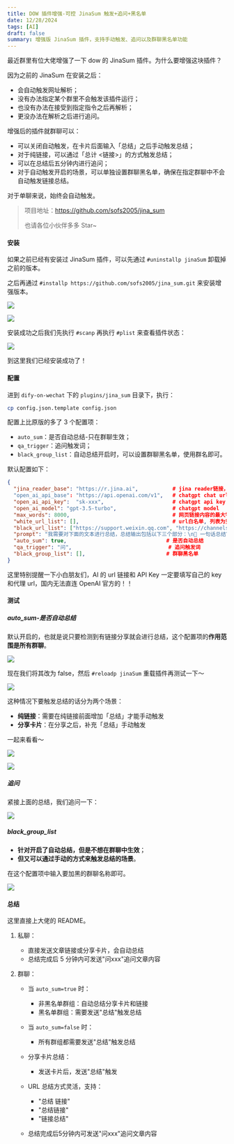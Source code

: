 ```yaml
---
title: DOW 插件增强-可控 JinaSum 触发+追问+黑名单
date: 12/28/2024
tags: [AI]
draft: false
summary: 增强版 JinaSum 插件，支持手动触发、追问以及群聊黑名单功能
---
```


最近群里有位大佬增强了一下 dow 的 JinaSum 插件。为什么要增强这块插件？

因为之前的 JinaSum 在安装之后：

*   会自动触发网址解析；
*   没有办法指定某个群里不会触发该插件运行；
*   也没有办法在接受到指定指令之后再解析；
*   更没办法在解析之后进行追问。

增强后的插件就群聊可以：

*   可以关闭自动触发，在卡片后面输入「总结」之后手动触发总结；
*   对于纯链接，可以通过「总计 <链接>」的方式触发总结；
*   可以在总结后五分钟内进行追问；
*   对于自动触发开启的场景，可以单独设置群聊黑名单，确保在指定群聊中不会自动触发链接总结。

对于单聊来说，始终会自动触发。

> 项目地址：<https://github.com/sofs2005/jina_sum>
>
> 也请各位小伙伴多多 Star\~

#### 安装

如果之前已经有安装过 JinaSum 插件，可以先通过 `#uninstallp jinaSum` 卸载掉之前的版本。

之后再通过 `#installp https://github.com/sofs2005/jina_sum.git` 来安装增强版本。

![](https://note.ihsxu.com/api/imgs/1735370623129.webp)

![](https://note.ihsxu.com/api/imgs/1735370693128.webp)

安装成功之后我们先执行 `#scanp` 再执行 `#plist` 来查看插件状态：

![](https://note.ihsxu.com/api/imgs/1735370832494.webp)

到这里我们已经安装成功了！

#### 配置

进到 `dify-on-wechat` 下的 `plugins/jina_sum` 目录下，执行：

```bash
cp config.json.template config.json
```

配置上比原版的多了 3 个配置项：

*   `auto_sum`：是否自动总结-只在群聊生效；
*   `qa_trigger`：追问触发词；
*   `black_group_list`：自动总结开启时，可以设置群聊黑名单，使用群名即可。

默认配置如下：

```json
{
  "jina_reader_base": "https://r.jina.ai",           # jina reader链接，默认为https://r.jina.ai
  "open_ai_api_base": "https://api.openai.com/v1",   # chatgpt chat url
  "open_ai_api_key":  "sk-xxx",                      # chatgpt api key
  "open_ai_model": "gpt-3.5-turbo",                  # chatgpt model
  "max_words": 8000,                                 # 网页链接内容的最大字数，防止超过最大输入token，使用字符串长度简单计数
  "white_url_list": [],                              # url白名单, 列表为空时不做限制，黑名单优先级大于白名单，即当一个url既在白名单又在黑名单时，黑名单生效
  "black_url_list": ["https://support.weixin.qq.com", "https://channels-aladin.wxqcloud.qq.com"],  # url黑名单，排除不支持总结的视频号等链接
  "prompt": "我需要对下面的文本进行总结，总结输出包括以下三个部分：\n📖 一句话总结\n🔑 关键要点,用数字序号列出3-5个文章的核心内容\n🏷 标签: #xx #xx\n请使用emoji让你的表达更生动。",                           # 链接内容总结提示词
  "auto_sum": true,                                # 是否自动总结
  "qa_trigger": "问",                               # 追问触发词
  "black_group_list": [],                          # 群聊黑名单
}
```

这里特别提醒一下小白朋友们，AI 的 url 链接和 API Key 一定要填写自己的 key 和代理 url，国内无法直连 OpenAI 官方的！！

#### 测试

##### auto\_sum-是否自动总结

默认开启的，也就是说只要检测到有链接分享就会进行总结，这个配置项的**作用范围是所有群聊**。

![](https://note.ihsxu.com/api/imgs/1735372901273.webp)

现在我们将其改为 false，然后 `#reloadp jinaSum` 重载插件再测试一下～

![](https://note.ihsxu.com/api/imgs/1735373850892.webp)

这种情况下要触发总结的话分为两个场景：

*   **纯链接**：需要在纯链接前面增加「总结」才能手动触发
*   **分享卡片**：在分享之后，补充「总结」手动触发

一起来看看～

![](https://note.ihsxu.com/api/imgs/1735373995998.webp)

![](https://note.ihsxu.com/api/imgs/1735374055126.webp)

##### 追问

紧接上面的总结，我们追问一下：

![](https://note.ihsxu.com/api/imgs/1735374251829.webp)

##### black\_group\_list

*   **针对开启了自动总结，但是不想在群聊中生效**；
*   **但又可以通过手动的方式来触发总结的场景**。

在这个配置项中输入要加黑的群聊名称即可。

![](https://note.ihsxu.com/api/imgs/1735375575930.webp)

#### 总结

这里直接上大佬的 README。

1.  私聊：

    *   直接发送文章链接或分享卡片，会自动总结
    *   总结完成后 5 分钟内可发送"问xxx"追问文章内容
2.  群聊：

    *   当 `auto_sum=true` 时：

        *   非黑名单群组：自动总结分享卡片和链接
        *   黑名单群组：需要发送"总结"触发总结
    *   当 `auto_sum=false` 时：

        *   所有群组都需要发送"总结"触发总结
    *   分享卡片总结：

        *   发送卡片后，发送"总结"触发
    *   URL 总结方式灵活，支持：

        *   "总结 链接"
        *   "总结链接"
        *   "链接总结"
    *   总结完成后5分钟内可发送"问xxx"追问文章内容

